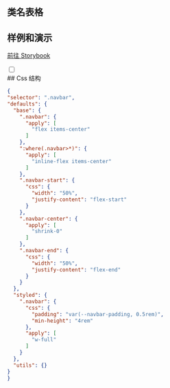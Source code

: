 
## 类名表格

<CssTable name="navbar" />

## 样例和演示

[前往 Storybook](https://story.ui.icebreaker.top/?path=/docs/navigation-navbar--docs)

<div className="collapse">
<input type="checkbox" /> 
<div class="collapse-title px-0">
## Css 结构
</div>
<div class="collapse-content"> 

```json
{
"selector": ".navbar",
"defaults": {
  "base": {
    ".navbar": {
      "apply": [
        "flex items-center"
      ]
    },
    ":where(.navbar>*)": {
      "apply": [
        "inline-flex items-center"
      ]
    },
    ".navbar-start": {
      "css": {
        "width": "50%",
        "justify-content": "flex-start"
      }
    },
    ".navbar-center": {
      "apply": [
        "shrink-0"
      ]
    },
    ".navbar-end": {
      "css": {
        "width": "50%",
        "justify-content": "flex-end"
      }
    }
  },
  "styled": {
    ".navbar": {
      "css": {
        "padding": "var(--navbar-padding, 0.5rem)",
        "min-height": "4rem"
      },
      "apply": [
        "w-full"
      ]
    }
  },
  "utils": {}
}
}
```

</div>
</div>